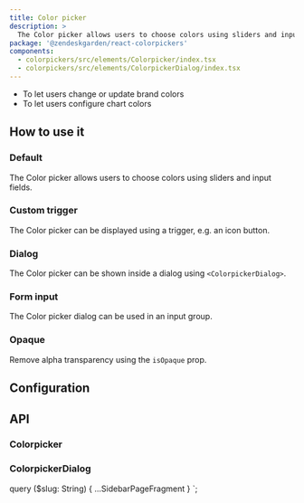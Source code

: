 ```yaml
---
title: Color picker
description: >
  The Color picker allows users to choose colors using sliders and input fields.
package: '@zendeskgarden/react-colorpickers'
components:
  - colorpickers/src/elements/Colorpicker/index.tsx
  - colorpickers/src/elements/ColorpickerDialog/index.tsx
---
```


<Usage>
  <Use>
    <ul>
      <li>To let users change or update brand colors</li>
      <li>To let users configure chart colors</li>
    </ul>
  </Use>
</Usage>

## How to use it

### Default

The Color picker allows users to choose colors using sliders and input fields.


<CodeExample code={ColorpickerDefaultCode}>
  <ColorpickerDefault />
</CodeExample>

### Custom trigger

The Color picker can be displayed using a trigger, e.g. an icon button.


<CodeExample code={ColorpickerDialogCustomTriggerCode}>
  <ColorpickerDialogCustomTrigger />
</CodeExample>

### Dialog

The Color picker can be shown inside a dialog using `<ColorpickerDialog>`.


<CodeExample code={ColorpickerDialogDefaultCode}>
  <ColorpickerDialogDefault />
</CodeExample>

### Form input

The Color picker dialog can be used in an input group.


<CodeExample code={ColorpickerDialogFormInputCode}>
  <ColorpickerDialogFormInput />
</CodeExample>

### Opaque

Remove alpha transparency using the `isOpaque` prop.


<CodeExample code={ColorpickerOpaqueCode}>
  <ColorpickerOpaque />
</CodeExample>

## Configuration

<Configuration reactPackage={props.data.mdx.package} components={props.data.mdx.components} />

## API

### Colorpicker

<Component components={props.data.mdx.components} componentName="colorpicker" />

<PropSheet components={props.data.mdx.components} componentName="colorpicker" />

### ColorpickerDialog

<Component components={props.data.mdx.components} componentName="colorpickerdialog" />

<PropSheet components={props.data.mdx.components} componentName="colorpickerdialog" />


  query ($slug: String) {
    ...SidebarPageFragment
  }
`;
